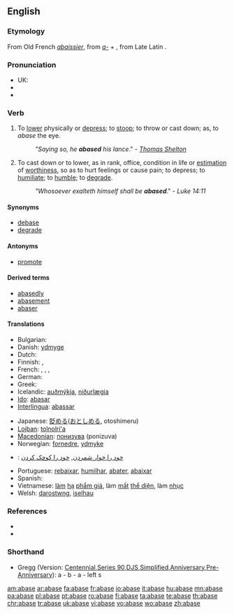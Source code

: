 ==English==

===Etymology===
From Old French ''[[abaissier]]'', from ''[[a-]]'' + {{term|baissier||to lower}}, from Late Latin {{term|bassus||short}}.

===Pronunciation===
* UK: {{IPA|/əˈbeɪs/}}
* {{audio|en-us-abase.ogg|Audio (US)}}
* {{rhymes|eɪs}}

===Verb===
{{en-verb|abas|ing}}

# {{archaic}} To [[lower]] physically or [[depress]]; to [[stoop]]; to throw or cast down; as, to ''abase'' the eye.
#: ''"Saying so, he '''abased''' his lance''." - ''[[w:Thomas Shelton|Thomas Shelton]]''
# To cast down or to lower, as in rank, office, condition in life or [[estimation]] of [[worthiness]], so as to hurt feelings or cause pain; to depress; to [[humiliate]]; to [[humble]]; to [[degrade]].
#: ''"Whosoever exalteth himself shall be '''abased'''''." - ''Luke 14:11''

====Synonyms====
* [[debase]]
* [[degrade]]

====Antonyms====
* [[promote]]

====Derived terms====
* [[abasedly]]
* [[abasement]]
* [[abaser]]

====Translations====
{{trans-top|to lower so as to hurt feelings}}
* Bulgarian: {{t|bg|унижавам, понижавам|sc=Cyrl}}
* Danish: [[ydmyge]]
* Dutch: {{t-|nl|vernederen}}
* Finnish: {{t+|fi|alentaa}}, {{t-|fi|nöyryyttää}}
* French: {{t+|fr|baisser}}, {{t+|fr|abaisser}}, {{t+|fr|rabaisser}}, {{t+|fr|humilier}}
* German: {{t+|de|erniedrigen}}
* Greek: {{t+|el|εξευτελίζω|sc=Grek}}
* Icelandic: [[auðmýkja]], [[niðurlægja]]
* [[Ido]]: [[abasar]]
* [[Interlingua]]: [[abassar]]
{{trans-mid}}
* Japanese: [[貶める]]([[おとしめる]], otoshimeru)
* [[Lojban]]: [[tolnolri'a]]
* [[Macedonian]]: [[понизува]] (ponizuva)
* Norwegian: [[fornedre]], [[ydmyke]]
* {{ttbc|Persian}}: [[خود را خوار شمردن]], [[خود را کوچک کردن]]
* Portuguese: [[rebaixar]], [[humilhar]], [[abater]], [[abaixar]]
* Spanish: {{t-|es|rebajar}}
* Vietnamese: [[làm]] [[hạ]] [[phẩm giá]], làm [[mất]] [[thể diện]], làm [[nhục]]
* Welsh: [[darostwng]], [[iselhau]]
{{trans-bottom}}

===References===
* {{R:Century 1911}}
* {{R:Webster 1913}}

===Shorthand===
* Gregg (Version: [http://en.wikipedia.org/wiki/Gregg_Shorthand#Centennial_Gregg_Shorthand Centennial],[http://en.wikipedia.org/wiki/Gregg_Shorthand#Series_90_Gregg_Shorthand Series 90],[http://en.wikipedia.org/wiki/Gregg_Shorthand#Diamond_Jubilee_Gregg_Shorthand DJS],[http://en.wikipedia.org/wiki/Gregg_Shorthand#Simplified_Gregg_Shorthand Simplified],[http://en.wikipedia.org/wiki/Gregg_Shorthand#Anniversary_Gregg_Shorthand Anniversary],[http://en.wikipedia.org/wiki/Gregg_Shorthand#Pre-Anniversary_Gregg_Shorthand Pre-Anniversary]): a - b - a - left s

[[am:abase]]
[[ar:abase]]
[[fa:abase]]
[[fr:abase]]
[[io:abase]]
[[it:abase]]
[[hu:abase]]
[[mn:abase]]
[[pa:abase]]
[[pl:abase]]
[[pt:abase]]
[[ro:abase]]
[[fi:abase]]
[[ta:abase]]
[[te:abase]]
[[th:abase]]
[[chr:abase]]
[[tr:abase]]
[[uk:abase]]
[[vi:abase]]
[[vo:abase]]
[[wo:abase]]
[[zh:abase]]